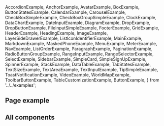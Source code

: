   AccordionExample,
  AnchorExample,
  AvatarExample,
  BoxExample,
  ButtonStatesExample,
  CalendarExample,
  CarouselExample,
  CheckBoxSimpleExample,
  CheckBoxGroupSimpleExample,
  ClockExample,
  DataChartExample,
  DateInputExample,
  DiagramExample,
  DropExample,
  DropButtonExample,
  FileInputSimpleExample,
  FooterExample,
  GridExample,
  HeaderExample,
  HeadingExample,
  ImageExample,
  LayerSideDrawerExample,
  ListIconIdentifierExample,
  MainExample,
  MarkdownExample,
  MaskedPhoneExample,
  MenuExample,
  MeterExample,
  NavExample,
  ListOrderExample,
  ParagraphExample,
  PaginationExample,
  RadioButtonGroupExample,
  RangeInputExample,
  RangeSelectorExample,
  SelectExample,
  SidebarExample,
  SimpleCard,
  SimpleSignUpExample,
  SpinnerExample,
  StackExample,
  DataTableExample,
  TabStatesExample,
  TextSizeExample,
  TextAreaExample,
  TextInputExample,
  TipSimpleExample,
  ToastNotificationExample,
  VideoExample,
  WorldMapExample,
  ToolbarButtonExample,
  TableCustomizationExample,
  ButtonExample,
} from '../../examples';

## Page example

<Example template>
  <TableCustomizationExample />
</Example>

## All components

<Example>
  <Box align="start" gap="large">
    <AccordionExample />
    <ButtonExample />
    <ButtonStatesExample />
    <CalendarExample />
    <CarouselExample />
    <ToolbarButtonExample />
    <DataChartExample />
    <DataTableExample />
    <FileInputSimpleExample />
    <ListOrderExample />
    <MenuExample />
    <ToastNotificationExample />
    <PaginationExample />
    <SelectExample />
    <TabStatesExample />
    <VideoExample />
  </Box>
</Example>
